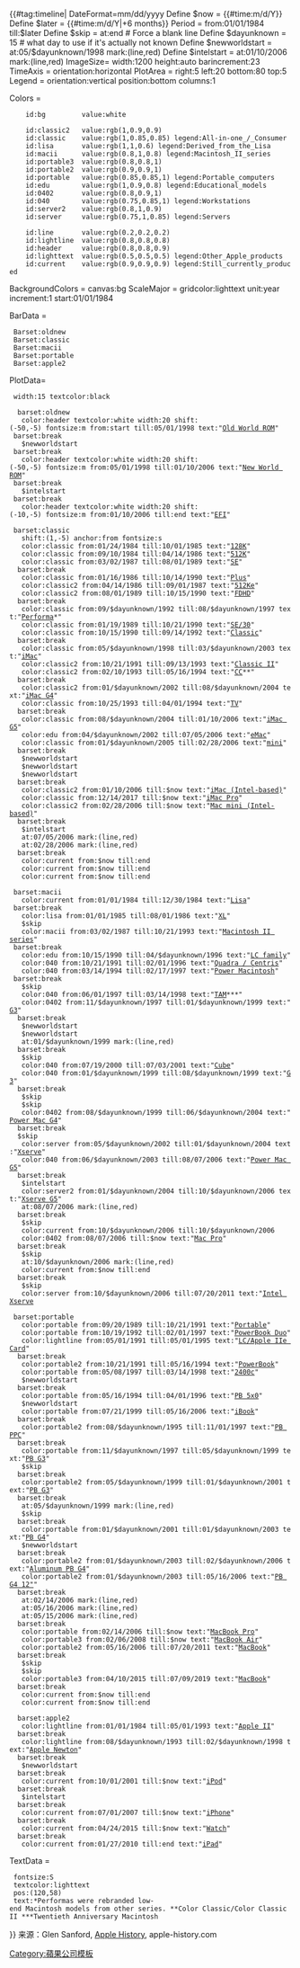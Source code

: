 {{#tag:timeline|
DateFormat=mm/dd/yyyy
Define $now = {{#time:m/d/Y}}
Define $later = {{#time:m/d/Y|+6 months}}
Period = from:01/01/1984 till:$later
Define $skip = at:end # Force a blank line
Define $dayunknown = 15 # what day to use if it's actually not known
Define $newworldstart = at:05/$dayunknown/1998 mark:(line,red)
Define $intelstart = at:01/10/2006 mark:(line,red)
ImageSize= width:1200 height:auto barincrement:23
TimeAxis = orientation:horizontal
PlotArea = right:5 left:20 bottom:80 top:5
Legend = orientation:vertical position:bottom columns:1

Colors =
     id:bg         value:white

     id:classic2   value:rgb(1,0.9,0.9)
     id:classic    value:rgb(1,0.85,0.85) legend:All-in-one_/_Consumer
     id:lisa       value:rgb(1,1,0.6) legend:Derived_from_the_Lisa
     id:macii      value:rgb(0.8,1,0.8) legend:Macintosh_II_series
     id:portable3  value:rgb(0.8,0.8,1)
     id:portable2  value:rgb(0.9,0.9,1)
     id:portable   value:rgb(0.85,0.85,1) legend:Portable_computers
     id:edu        value:rgb(1,0.9,0.8) legend:Educational_models
     id:0402       value:rgb(0.8,0.9,1)
     id:040        value:rgb(0.75,0.85,1) legend:Workstations
     id:server2    value:rgb(0.8,1,0.9)
     id:server     value:rgb(0.75,1,0.85) legend:Servers

     id:line       value:rgb(0.2,0.2,0.2)
     id:lightline  value:rgb(0.8,0.8,0.8)
     id:header     value:rgb(0.8,0.8,0.9)
     id:lighttext  value:rgb(0.5,0.5,0.5) legend:Other_Apple_products
     id:current    value:rgb(0.9,0.9,0.9) legend:Still_currently_produced

BackgroundColors = canvas:bg
ScaleMajor = gridcolor:lighttext unit:year increment:1 start:01/01/1984

BarData = 
  Barset:oldnew
  Barset:classic
  Barset:macii
  Barset:portable
  Barset:apple2

PlotData=
  width:15 textcolor:black

   barset:oldnew
    color:header textcolor:white width:20 shift:(-50,-5) fontsize:m from:start till:05/01/1998 text:"[[Old World ROM]]"
  barset:break
    $newworldstart
  barset:break
    color:header textcolor:white width:20 shift:(-50,-5) fontsize:m from:05/01/1998 till:01/10/2006 text:"[[New World ROM]]"
  barset:break
    $intelstart
  barset:break
    color:header textcolor:white width:20 shift:(-10,-5) fontsize:m from:01/10/2006 till:end text:"[[統一可延伸韌體介面|EFI]]"

  barset:classic
    shift:(1,-5) anchor:from fontsize:s
    color:classic from:01/24/1984 till:10/01/1985 text:"[[Macintosh 128K|128K]]"
    color:classic from:09/10/1984 till:04/14/1986 text:"[[Macintosh 512K|512K]]"
    color:classic from:03/02/1987 till:08/01/1989 text:"[[Macintosh SE|SE]]"
   barset:break
    color:classic from:01/16/1986 till:10/14/1990 text:"[[Macintosh Plus|Plus]]"
    color:classic2 from:04/14/1986 till:09/01/1987 text:"[[Macintosh 512Ke|512Ke]]"
    color:classic2 from:08/01/1989 till:10/15/1990 text:"[[Macintosh SE FDHD|FDHD]]"
   barset:break
    color:classic from:09/$dayunknown/1992 till:08/$dayunknown/1997 text:"[[Macintosh Performa|Performa]]*"
    color:classic from:01/19/1989 till:10/21/1990 text:"[[Macintosh SE/30|SE/30]]"
    color:classic from:10/15/1990 till:09/14/1992 text:"[[Macintosh Classic|Classic]]"
   barset:break
    color:classic from:05/$dayunknown/1998 till:03/$dayunknown/2003 text:"[[iMac]]" 
    color:classic2 from:10/21/1991 till:09/13/1993 text:"[[Macintosh Classic II|Classic II]]"
    color:classic2 from:02/10/1993 till:05/16/1994 text:"[[Macintosh Color Classic|CC]]**"
   barset:break
    color:classic2 from:01/$dayunknown/2002 till:08/$dayunknown/2004 text:"[[iMac G4]]"
    color:classic from:10/25/1993 till:04/01/1994 text:"[[Macintosh TV|TV]]"
   barset:break
    color:classic from:08/$dayunknown/2004 till:01/10/2006 text:"[[iMac G5]]"
    color:edu from:04/$dayunknown/2002 till:07/05/2006 text:"[[EMac|eMac]]"
    color:classic from:01/$dayunknown/2005 till:02/28/2006 text:"[[Mac mini|mini]]"
   barset:break
    $newworldstart
    $newworldstart
    $newworldstart
   barset:break
    color:classic2 from:01/10/2006 till:$now text:"[[iMac (Intel-based)]]"
    color:classic from:12/14/2017 till:$now text:"[[IMac Pro|iMac Pro]]"
    color:classic2 from:02/28/2006 till:$now text:"[[Mac_Mini|Mac mini (Intel-based)]]"
   barset:break
    $intelstart
    at:07/05/2006 mark:(line,red)
    at:02/28/2006 mark:(line,red)
   barset:break
    color:current from:$now till:end
    color:current from:$now till:end
    color:current from:$now till:end

  barset:macii
    color:current from:01/01/1984 till:12/30/1984 text:"[[Apple Lisa|Lisa]]"
  barset:break
    color:lisa from:01/01/1985 till:08/01/1986 text:"[[Macintosh XL|XL]]"
    $skip
    color:macii from:03/02/1987 till:10/21/1993 text:"[[Macintosh II series]]"
  barset:break
    color:edu from:10/15/1990 till:04/$dayunknown/1996 text:"[[Macintosh LC family|LC family]]"
    color:040 from:10/21/1991 till:02/01/1996 text:"[[Macintosh Quadra|Quadra / Centris]]"
    color:040 from:03/14/1994 till:02/17/1997 text:"[[Power Macintosh]]"
  barset:break
    $skip
    color:040 from:06/01/1997 till:03/14/1998 text:"[[Twentieth Anniversary Macintosh|TAM]]***"
    color:0402 from:11/$dayunknown/1997 till:01/$dayunknown/1999 text:"[[Power Macintosh G3|G3]]"
   barset:break
    $newworldstart
    $newworldstart
    at:01/$dayunknown/1999 mark:(line,red)
   barset:break
    $skip
    color:040 from:07/19/2000 till:07/03/2001 text:"[[Power Mac G4 Cube|Cube]]"
    color:040 from:01/$dayunknown/1999 till:08/$dayunknown/1999 text:"[[Power Macintosh G3|G3]]"
   barset:break
    $skip
    $skip
    color:0402 from:08/$dayunknown/1999 till:06/$dayunknown/2004 text:"[[Power Mac G4]]"
   barset:break
   $skip
    color:server from:05/$dayunknown/2002 till:01/$dayunknown/2004 text:"[[Xserve]]"
    color:040 from:06/$dayunknown/2003 till:08/07/2006 text:"[[Power Mac G5]]"
   barset:break
    $intelstart
    color:server2 from:01/$dayunknown/2004 till:10/$dayunknown/2006 text:"[[Xserve|Xserve G5]]"
    at:08/07/2006 mark:(line,red)
   barset:break
    $skip
    color:current from:10/$dayunknown/2006 till:10/$dayunknown/2006
    color:0402 from:08/07/2006 till:$now text:"[[Mac Pro]]"
   barset:break
    $skip
    at:10/$dayunknown/2006 mark:(line,red)
    color:current from:$now till:end
   barset:break
    $skip
    color:server from:10/$dayunknown/2006 till:07/20/2011 text:"[[Xserve|Intel Xserve]]

  barset:portable
    color:portable from:09/20/1989 till:10/21/1991 text:"[[Macintosh Portable|Portable]]"
    color:portable from:10/19/1992 till:02/01/1997 text:"[[PowerBook Duo]]"
    color:lightline from:05/01/1991 till:05/01/1995 text:"[[Apple IIe Card|LC/Apple IIe Card]]"
   barset:break
    color:portable2 from:10/21/1991 till:05/16/1994 text:"[[PowerBook]]"
    color:portable from:05/08/1997 till:03/14/1998 text:"[[PowerBook 2400c|2400c]]"
    $newworldstart
   barset:break
    color:portable from:05/16/1994 till:04/01/1996 text:"[[PowerBook 500|PB 5x0]]"
    $newworldstart
    color:portable from:07/21/1999 till:05/16/2006 text:"[[iBook]]"
   barset:break
    color:portable2 from:08/$dayunknown/1995 till:11/01/1997 text:"[[PowerBook|PB PPC]]"
   barset:break
    color:portable from:11/$dayunknown/1997 till:05/$dayunknown/1999 text:"[[PowerBook G3|PB G3]]"
    $skip
   barset:break
    color:portable2 from:05/$dayunknown/1999 till:01/$dayunknown/2001 text:"[[PowerBook G3|PB G3]]"
   barset:break
    at:05/$dayunknown/1999 mark:(line,red)
    $skip
   barset:break
    color:portable from:01/$dayunknown/2001 till:01/$dayunknown/2003 text:"[[PowerBook G4|PB G4]]"
    $newworldstart
   barset:break
    color:portable2 from:01/$dayunknown/2003 till:02/$dayunknown/2006 text:"[[PowerBook G4|Aluminum PB G4]]"
    color:portable2 from:01/$dayunknown/2003 till:05/16/2006 text:"[[PowerBook G4|PB G4 12"]]"
   barset:break
    at:02/14/2006 mark:(line,red)
    at:05/16/2006 mark:(line,red)
    at:05/15/2006 mark:(line,red)
   barset:break
    color:portable from:02/14/2006 till:$now text:"[[MacBook Pro]]"
    color:portable3 from:02/06/2008 till:$now text:"[[MacBook Air]]"
    color:portable2 from:05/16/2006 till:07/20/2011 text:"[[MacBook]]"
   barset:break
    $skip
    $skip
    color:portable3 from:04/10/2015 till:07/09/2019 text:"[[MacBook (Retina显示屏)|MacBook]]"
   barset:break
    color:current from:$now till:end
    color:current from:$now till:end

   barset:apple2
    color:lightline from:01/01/1984 till:05/01/1993 text:"[[Apple II]]"
   barset:break
    color:lightline from:08/$dayunknown/1993 till:02/$dayunknown/1998 text:"[[Apple Newton]]"
   barset:break
    $newworldstart
   barset:break
    color:current from:10/01/2001 till:$now text:"[[iPod]]"
   barset:break
    $intelstart
   barset:break
    color:current from:07/01/2007 till:$now text:"[[iPhone]]"
   barset:break
    color:current from:04/24/2015 till:$now text:"[[Apple Watch|Watch]]"
   barset:break
    color:current from:01/27/2010 till:end text:"[[iPad]]"


TextData =
  fontsize:S
  textcolor:lighttext
  pos:(120,58)
  text:*Performas were rebranded low-end Macintosh models from other series. **Color Classic/Color Classic II ***Twentieth Anniversary Macintosh 
}}
{{See also|苹果公司产品列表|麥金塔電腦產品時間線}}
来源：Glen Sanford, [http://apple-history.com/ Apple History], apple-history.com<noinclude>
[[Category:蘋果公司模板]]
</noinclude>